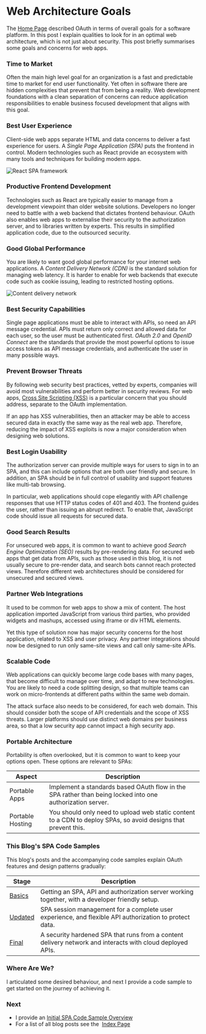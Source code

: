 # Web Architecture Goals

The <a href='home.mdx'>Home Page</a> described OAuth in terms of overall goals for a software platform. In this post I explain qualities to look for in an optimal web architecture, which is not just about security. This post briefly summarises some goals and concerns for web apps.

### Time to Market

Often the main high level goal for an organization is a fast and predictable time to market for end user functionality. Yet often in software there are hidden complexities that prevent that from being a reality. Web development foundations with a clean separation of concerns can reduce application responsibilities to enable business focused development that aligns with this goal.

### Best User Experience

Client-side web apps separate HTML and data concerns to deliver a fast experience for users. A *Single Page Application (SPA)* puts the frontend in control. Modern technologies such as React provide an ecosystem with many tools and techniques for building modern apps.

![React SPA framework](../images/10/react.jpg)

### Productive Frontend Development

Technologies such as React are typically easier to manage from a development viewpoint than older website solutions. Developers no longer need to battle with a web backend that dictates frontend behaviour. OAuth also enables web apps to externalise their security to the authorization server, and to libraries written by experts. This results in simplified application code, due to the outsourced security.

### Good Global Performance

You are likely to want good global performance for your internet web applications. A *Content Delivery Network (CDN)* is the standard solution for managing web latency. It is harder to enable for web backends that execute code such as cookie issuing, leading to restricted hosting options.

![Content delivery network](../images/10/cdn.jpg)

### Best Security Capabilities

Single page applications must be able to interact with APIs, so need an API message credential. APIs must return only correct and allowed data for each user, so the user must be authenticated first. *OAuth 2.0* and *OpenID Connect* are the standards that provide the most powerful options to issue access tokens as API message credentials, and authenticate the user in many possible ways.

### Prevent Browser Threats

By following web security best practices, vetted by experts, companies will avoid most vulnerabilities and perform better in security reviews. For web apps, [Cross Site Scripting (XSS)](https://owasp.org/www-community/attacks/xss) is a particular concern that you should address, separate to the OAuth implementation.

If an app has XSS vulnerabilities, then an attacker may be able to access secured data in exactly the same way as the real web app. Therefore, reducing the impact of XSS exploits is now a major consideration when designing web solutions.

### Best Login Usability

The authorization server can provide multiple ways for users to sign in to an SPA, and this can include options that are both user friendly and secure. In addition, an SPA should be in full control of usability and support features like multi-tab browsing.

In particular, web applications should cope elegantly with API challenge responses that use HTTP status codes of 401 and 403. The frontend guides the user, rather than issuing an abrupt redirect. To enable that, JavaScript code should issue all requests for secured data.

### Good Search Results

For unsecured web apps, it is common to want to achieve good *Search Engine Optimization (SEO)* results by pre-rendering data. For secured web apps that get data from APIs, such as those used in this blog, it is not usually secure to pre-render data, and search bots cannot reach protected views. Therefore different web architectures should be considered for unsecured and secured views.

### Partner Web Integrations

It used to be common for web apps to show a mix of content. The host application imported JavaScript from various third parties, who provided widgets and mashups, accessed using iframe or div HTML elements.

Yet this type of solution now has major security concerns for the host application, related to XSS and user privacy. Any partner integrations should now be designed to run only same-site views and call only same-site APIs.

### Scalable Code

Web applications can quickly become large code bases with many pages, that become difficult to manage over time, and adapt to new technologies. You are likely to need a code splitting design, so that multiple teams can work on micro-frontends at different paths within the same web domain.

The attack surface also needs to be considered, for each web domain. This should consider both the scope of API credentials and the scope of XSS threats. Larger platforms should use distinct web domains per business area, so that a low security app cannot impact a high security app.

### Portable Architecture

Portability is often overlooked, but it is common to want to keep your options open. These options are relevant to SPAs:

| Aspect | Description |
| ------ | ----------- |
| Portable Apps | Implement a standards based OAuth flow in the SPA rather than being locked into one authorization server. |
| Portable Hosting | You should only need to upload web static content to a CDN to deploy SPAs, so avoid designs that prevent this. |

### This Blog's SPA Code Samples

This blog's posts and the accompanying code samples explain OAuth features and design patterns gradually:

| Stage | Description |
| ----- | ----------- |
| <a href='basicspa-overview.mdx'>Basics</a> | Getting an SPA, API and authorization server working together, with a developer friendly setup. |
| <a href='improved-spa-code-sample-overview.mdx'>Updated</a> | SPA session management for a complete user experience, and flexible API authorization to protect data. |
| <a href='final-spa-overview.mdx'>Final</a> | A security hardened SPA that runs from a content delivery network and interacts with cloud deployed APIs. |

### Where Are We?

I articulated some desired behaviour, and next I provide a code sample to get started on the journey of achieving it.

### Next

- I provide an <a href='basicspa-overview.mdx'>Initial SPA Code Sample Overview</a>
- For a list of all blog posts see the  <a href='index.mdx'>Index Page</a>
